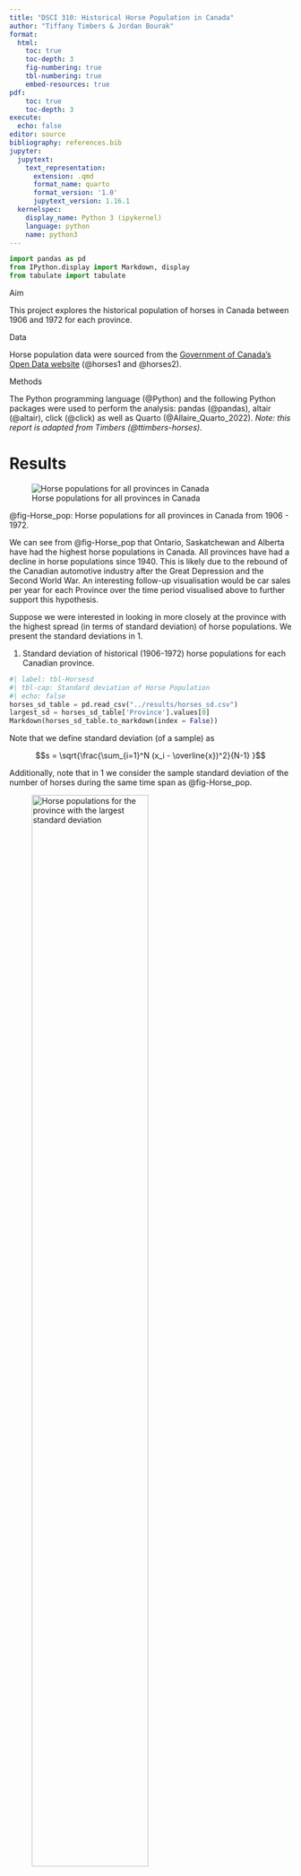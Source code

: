```yaml
---
title: "DSCI 310: Historical Horse Population in Canada"
author: "Tiffany Timbers & Jordan Bourak"
format:
  html:
    toc: true
    toc-depth: 3
    fig-numbering: true
    tbl-numbering: true
    embed-resources: true
pdf:
    toc: true
    toc-depth: 3
execute:
  echo: false
editor: source
bibliography: references.bib
jupyter:
  jupytext:
    text_representation:
      extension: .qmd
      format_name: quarto
      format_version: '1.0'
      jupytext_version: 1.16.1
  kernelspec:
    display_name: Python 3 (ipykernel)
    language: python
    name: python3
---
```


```python
import pandas as pd
from IPython.display import Markdown, display
from tabulate import tabulate
```

Aim

This project explores the historical population of horses in Canada 
between 1906 and 1972 for each province.

Data

Horse population data were sourced from the 
[Government of Canada's Open Data website](http://open.canada.ca/en/open-data) 
(@horses1 and @horses2).

Methods

The Python programming language (@Python)
and the following Python packages were used to perform the analysis: 
pandas (@pandas), altair (@altair), click (@click) 
as well as Quarto (@Allaire_Quarto_2022). 
*Note: this report is adapted from Timbers (@ttimbers-horses).* 

# Results

![Horse populations for all provinces in Canada](../results/horse_pops_plot.png){#fig-Horse_pop}

@fig-Horse_pop: Horse populations for all provinces in Canada from 1906 - 1972.

We can see from @fig-Horse_pop that Ontario, Saskatchewan and Alberta 
have had the highest horse populations in Canada. 
All provinces have had a decline in horse populations since 1940. 
This is likely due to the rebound of the Canadian automotive industry 
after the Great Depression and the Second World War. 
An interesting follow-up visualisation would be car sales per year 
for each Province over the time period visualised above 
to further support this hypothesis.

Suppose we were interested in looking in more closely at the province 
with the highest spread (in terms of standard deviation) of horse populations. 
We present the standard deviations in @tbl-Horsesd.

@tbl-Horsesd. Standard deviation of historical (1906-1972) horse populations for each Canadian province.

```python
#| label: tbl-Horsesd
#| tbl-cap: Standard deviation of Horse Population
#| echo: false
horses_sd_table = pd.read_csv("../results/horses_sd.csv")
largest_sd = horses_sd_table['Province'].values[0]
Markdown(horses_sd_table.to_markdown(index = False))
```

Note that we define standard deviation (of a sample) as

$$s = \sqrt{\frac{\sum_{i=1}^N (x_i - \overline{x})^2}{N-1} }$$

Additionally, note that in @tbl-Horsesd we consider the sample standard deviation of the number of horses during the same time span as @fig-Horse_pop.

![Horse populations for the province with the largest standard deviation](../results/horse_pops_plot_largest_sd.png){#fig-Horse_sd width=70%}

@fig-Horse_sd: Horse populations for the province with the largest standard deviation

In @fig-Horse_sd we zoom in and look at the province of `{python} largest_sd`, which had the largest spread of values in terms of standard deviation.

# References